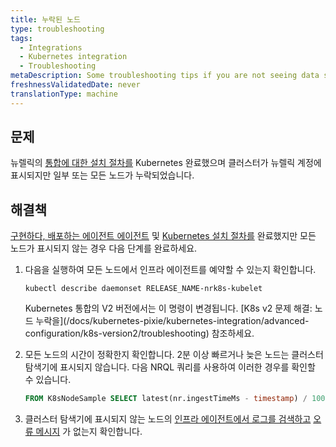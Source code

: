 ```yaml
---
title: 누락된 노드
type: troubleshooting
tags:
  - Integrations
  - Kubernetes integration
  - Troubleshooting
metaDescription: Some troubleshooting tips if you are not seeing data show up for your New Relic's Kubernetes integration.
freshnessValidatedDate: never
translationType: machine
---
```


## 문제

뉴렐릭의 [통합에 대한 설치 절차를](/install/kubernetes/) Kubernetes 완료했으며 클러스터가 뉴렐릭 계정에 표시되지만 일부 또는 모든 노드가 누락되었습니다.

## 해결책

[구현하다, 배포하는 에이전트 에이전트](#install) 및 [Kubernetes 설치 절차를](/install/kubernetes/) 완료했지만 모든 노드가 표시되지 않는 경우 다음 단계를 완료하세요.

1. 다음을 실행하여 모든 노드에서 인프라 에이전트를 예약할 수 있는지 확인합니다.

   ```shell
   kubectl describe daemonset RELEASE_NAME-nrk8s-kubelet
   ```

   <Callout variant="caution">
     Kubernetes 통합의 V2 버전에서는 이 명령이 변경됩니다. [K8s v2 문제 해결: 노드 누락을](/docs/kubernetes-pixie/kubernetes-integration/advanced-configuration/k8s-version2/troubleshooting) 참조하세요.
   </Callout>

2. 모든 노드의 시간이 정확한지 확인합니다. 2분 이상 빠르거나 늦은 노드는 클러스터 탐색기에 표시되지 않습니다. 다음 NRQL 쿼리를 사용하여 이러한 경우를 확인할 수 있습니다.

   ```sql
   FROM K8sNodeSample SELECT latest(nr.ingestTimeMs - timestamp) / 1000 AS 'Clock offset seconds' FACET nodeName LIMIT max SINCE 1 DAY AGO
   ```

3. 클러스터 탐색기에 표시되지 않는 노드의 [인프라 에이전트에서 로그를 검색하고](/docs/kubernetes-pixie/kubernetes-integration/advanced-configuration/get-logs-version/) [오류 메시지](/docs/kubernetes-pixie/kubernetes-integration/troubleshooting/common-error-messages/error-messages) 가 없는지 확인합니다.
